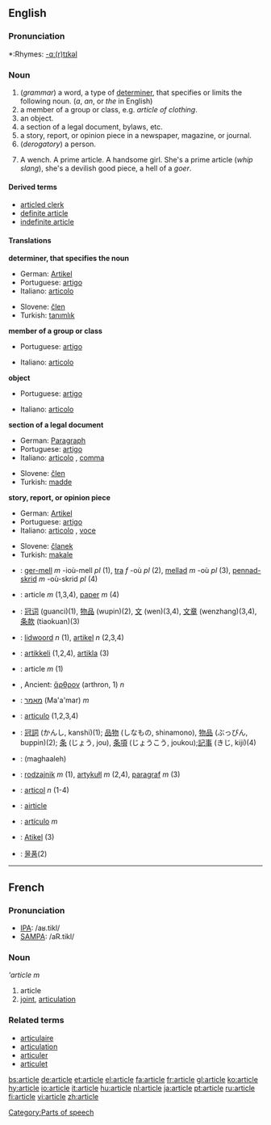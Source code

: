 ==English==

===Pronunciation===
*:Rhymes: [[Rhymes:English:-ɑː(r)tɪkəl|-ɑː(r)tɪkəl]]

===Noun===
{{en-noun}}
<!-- these defs are definitely in the wrong order! -->
# (''grammar'') a word, a type of [[determiner]], that specifies or limits the following noun. (''a'', ''an'', or ''the'' in English)
# a member of a group or class, e.g. ''article of clothing''.
# an object.
# a section of a legal document, bylaws, etc.
# a story, report, or opinion piece in a newspaper, magazine, or journal.
# (''derogatory'') a person.
# {{vulgar}} A wench. A prime article. A handsome girl.  She's a prime article (''whip slang''), she's a devilish good piece, a hell of a ''goer''.

====Derived terms====
*[[articled clerk]]
*[[definite article]]
*[[indefinite article]]

====Translations====
'''determiner, that specifies the noun'''
{{top}}
*German: [[Artikel]] {{m}}
*Portuguese: [[artigo]] {{m}}
*Italiano: [[articolo]] {{m}}
{{mid}}
*Slovene: [[člen]] {{m}}
*Turkish: [[tanımlık]]
{{bottom}}

'''member of a group or class'''
{{top}}
*Portuguese: [[artigo]] {{m}}
{{mid}}
*Italiano: [[articolo]] {{m}}
{{bottom}}

'''object'''
{{top}}
*Portuguese: [[artigo]] {{m}}
{{mid}}
*Italiano: [[articolo]] {{m}}
{{bottom}}

'''section of a legal document'''
{{top}}
*German: [[Paragraph]] {{m}}
*Portuguese: [[artigo]] {{m}}
*Italiano: [[articolo]] {{m}}, [[comma]] {{m}}
{{mid}}
*Slovene: [[člen]] {{m}}
*Turkish: [[madde]]
{{bottom}}

'''story, report, or opinion piece'''
{{top}}
*German: [[Artikel]] {{m}}
*Portuguese: [[artigo]] {{m}}
*Italiano: [[articolo]] {{m}}, [[voce]] {{f}}
{{mid}}
*Slovene: [[članek]] {{m}}
*Turkish: [[makale]]
{{bottom}}

{{checktrans}}
*{{ttbc|Breton}}: [[ger-mell]] ''m'' -ioù-mell ''pl'' (1), [[tra]] ''f'' -où ''pl'' (2), [[mellad]] ''m'' -où ''pl'' (3), [[pennad-skrid]] ''m'' -où-skrid ''pl'' (4)
*{{ttbc|Catalan}}: article ''m'' (1,3,4), [[paper]] ''m'' (4)
*{{ttbc|Chinese}}: [[冠词]] (guanci)(1), [[物品]] (wupin)(2), [[文]] (wen)(3,4), [[文章]] (wenzhang)(3,4), [[条款]] (tiaokuan)(3)
*{{ttbc|Dutch}}: [[lidwoord]] ''n'' (1), [[artikel]] ''n'' (2,3,4)
*{{ttbc|Finnish}}: [[artikkeli]] (1,2,4), [[artikla]] (3)
*{{ttbc|French}}: article ''m'' (1)
*{{ttbc|Greek}}, Ancient: [[ἄρθρον]] (arthron, 1) ''n''
*{{ttbc|Hebrew}}: [[מאמר]] (Ma'a'mar) ''m''
*{{ttbc|Interlingua}}: [[articulo]] (1,2,3,4)
*{{ttbc|Japanese}}: [[冠詞]] (かんし, kanshi)(1); [[品物]] (しなもの, shinamono), [[物品]] (ぶっぴん, buppin)(2); [[条]] (じょう, jou), [[条項]] (じょうこう, joukou);[[記事]] (きじ, kiji)(4)
*{{ttbc|Persian}}: {{FAchar|[[مقاله]]}} (maghaaleh)
*{{ttbc|Polish}}: [[rodzajnik]] ''m'' (1), [[artykułl]] ''m'' (2,4), [[paragraf]] ''m'' (3)
*{{ttbc|Romanian}}: [[articol]] ''n'' (1-4)
*{{ttbc|Scots}}: [[airticle]]
*{{ttbc|Spanish}}: [[artículo]] ''m''
*{{ttbc|Tok Pisin}}: [[Atikel]] (3)
*{{ttbc|Korean}}: [[물품]](2)

----

==French==

===Pronunciation===
*[[w:IPA|IPA]]: /aʁ.tikl/
*[[w:SAMPA|SAMPA]]: /aR.tikl/

===Noun===
'''article'' ''m''

# article
# [[joint]], [[articulation]]

===Related terms===
*[[articulaire]]
*[[articulation#French|articulation]]
*[[articuler]]
*[[articulet]]

[[Category:Parts of speech]]

[[bs:article]]
[[de:article]]
[[et:article]]
[[el:article]]
[[fa:article]]
[[fr:article]]
[[gl:article]]
[[ko:article]]
[[hy:article]]
[[io:article]]
[[it:article]]
[[hu:article]]
[[nl:article]]
[[ja:article]]
[[pt:article]]
[[ru:article]]
[[fi:article]]
[[vi:article]]
[[zh:article]]
